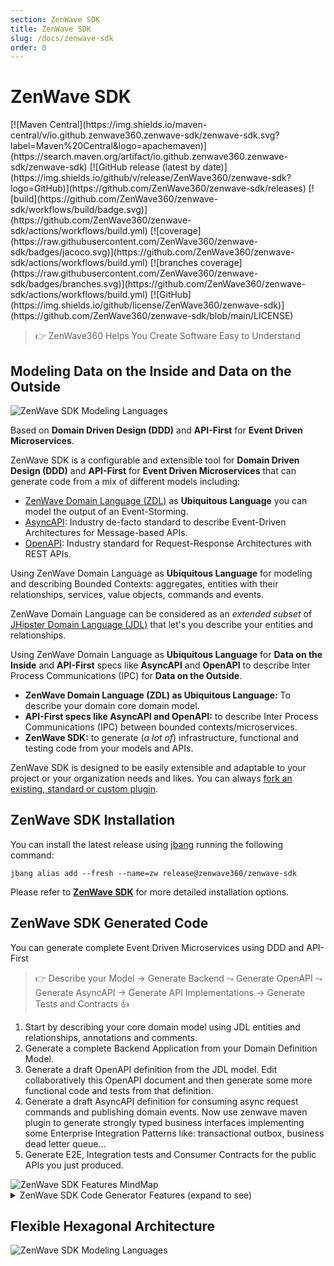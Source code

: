 ```yaml
---
section: ZenWave SDK
title: ZenWave SDK
slug: /docs/zenwave-sdk
order: 0
---
```



# ZenWave SDK

<div class="badges">
[![Maven Central](https://img.shields.io/maven-central/v/io.github.zenwave360.zenwave-sdk/zenwave-sdk.svg?label=Maven%20Central&logo=apachemaven)](https://search.maven.org/artifact/io.github.zenwave360.zenwave-sdk/zenwave-sdk)
[![GitHub release (latest by date)](https://img.shields.io/github/v/release/ZenWave360/zenwave-sdk?logo=GitHub)](https://github.com/ZenWave360/zenwave-sdk/releases)
[![build](https://github.com/ZenWave360/zenwave-sdk/workflows/build/badge.svg)](https://github.com/ZenWave360/zenwave-sdk/actions/workflows/build.yml)
[![coverage](https://raw.githubusercontent.com/ZenWave360/zenwave-sdk/badges/jacoco.svg)](https://github.com/ZenWave360/zenwave-sdk/actions/workflows/build.yml)
[![branches coverage](https://raw.githubusercontent.com/ZenWave360/zenwave-sdk/badges/branches.svg)](https://github.com/ZenWave360/zenwave-sdk/actions/workflows/build.yml)
[![GitHub](https://img.shields.io/github/license/ZenWave360/zenwave-sdk)](https://github.com/ZenWave360/zenwave-sdk/blob/main/LICENSE)
</div>

> 👉 ZenWave360 Helps You Create Software Easy to Understand

## Modeling Data on the Inside and Data on the Outside

<Image alt="ZenWave SDK Modeling Languages" light={modelingLanguagesLight} dark={modelingLanguagesDark} />

Based on **Domain Driven Design (DDD)** and **API-First** for **Event Driven Microservices**.

ZenWave SDK is a configurable and extensible tool for **Domain Driven Design (DDD)** and **API-First** for **Event Driven Microservices** that can generate code from a mix of different models including:

- [ZenWave Domain Language (ZDL)]() as **Ubiquitous Language** you can model the output of an Event-Storming.
- [AsyncAPI](https://www.asyncapi.com/docs/getting-started/coming-from-openapi): Industry de-facto standard to describe Event-Driven Architectures for Message-based APIs.
- [OpenAPI](https://swagger.io/specification/): Industry standard for Request-Response Architectures with REST APIs.

Using ZenWave Domain Language as **Ubiquitous Language** for modeling and describing Bounded Contexts: aggregates, entities with their relationships, services, value objects, commands and events.

ZenWave Domain Language can be considered as an *extended subset* of [JHipster Domain Language (JDL)](https://www.jhipster.tech/jdl/intro) that let's you describe your entities and relationships.

Using ZenWave Domain Language as **Ubiquitous Language** for **Data on the Inside** and **API-First** specs like **AsyncAPI** and **OpenAPI** to describe Inter Process Communications (IPC) for **Data on the Outside**.


- **ZenWave Domain Language (ZDL) as Ubiquitous Language:** To describe your domain core domain model.
- **API-First specs like AsyncAPI and OpenAPI:** to describe Inter Process Communications (IPC) between bounded contexts/microservices.
- **ZenWave SDK:** to generate (_a lot of_) infrastructure, functional and testing code from your models and APIs.

ZenWave SDK is designed to be easily extensible and adaptable to your project or your organization needs and likes. You can always [fork an existing, standard or custom plugin](https://github.com/ZenWave360/zenwave-sdk/#forking-an-standard-or-custom-plugin).

## ZenWave SDK Installation

You can install the latest release using [jbang](https://www.jbang.dev) running the following command:

```shell
jbang alias add --fresh --name=zw release@zenwave360/zenwave-sdk
```

Please refer to [**ZenWave SDK**](https://github.com/ZenWave360/zenwave-sdk/) for more detailed installation options.

## ZenWave SDK Generated Code

You can generate complete Event Driven Microservices using DDD and API-First

> 👉 Describe your Model → Generate Backend ⤳ Generate OpenAPI ⤳ Generate AsyncAPI → Generate API Implementations → Generate Tests and Contracts 👍

1. Start by describing your core domain model using JDL entities and relationships, annotations and comments.
2. Generate a complete Backend Application from your Domain Definition Model.
3. Generate a draft OpenAPI definition from the JDL model. Edit collaboratively this OpenAPI document and then generate some more functional code and tests from that definition.
4. Generate a draft AsyncAPI definition for consuming async request commands and publishing domain events. Now use zenwave maven plugin to generate strongly typed business interfaces implementing some Enterprise Integration Patterns like: transactional outbox, business dead letter queue...
5. Generate E2E, Integration tests and Consumer Contracts for the public APIs you just produced.

<Image alt="ZenWave SDK Features MindMap" light={sdkMindMapLight} dark={sdkMindMapDark} />

<details markdown="1">
  <summary>ZenWave SDK Code Generator Features (expand to see)</summary>
- [x] JDL Backend Application (flexible hexagonal architecture)
  - [x] Domain Entities,
  - [x] Inbound
    - [x] Service Ports, DTOs, Mappers
    - [x] Implementation for CRUD operations
    - [x] Acceptance Tests: SpringData InMemory Repositories
  - [x] Outbound: SpringData Repositories, ElasticSearch... (for REST or Async see other plugins)
  - [x] Adapters:
    - [x] Spring MVC
    - [ ] ~~Spring WebFlux~~
  - [x] Flavors
    - [x] MongoDB
      - [x] Imperative
      - [ ] ~~Reactive~~
    - [x] JPA
      - [x] Imperative
      - [ ] ~~Reactive~~
  - [x] Unit/Integration Testing
    - [x] Edge Integration Testing: partial spring-boot context for outbound adapters (with testcontainers)
    - [x] Sociable Vertical Testing: manual dependency setup with in memory infrastructure _test-doubles_
    - [x] Vertical Integration Testing: full spring-boot context for inbound adapters (with testcontainers)
- [x] JDL OpenAPI Controllers
- [x] OpenAPI to Spring WebTestClient
- [x] AsyncAPI Spring Cloud Streams3
  - [x] Consumer and Producer. Imperative and Reactive.
    - [x] Business Exceptions Dead Letter Queues Routing
  - [x] Producer with Transactional Outbox pattern
    - [x] For MongoDB
    - [x] For JDBC
  - [x] Enterprise Envelop Pattern
  - [x] Automatically fill headers at runtime from payload paths, tracing-id supplier...
- [x] JDL to Specs
  - [x] JDL to OpenAPI
  - [x] JDL to AsyncAPI
    - [x] AsyncAPI schemas
    - [x] AVRO schemas
- [x] API Testing
  - [x] KarateDSL
    - [x] OpenAPI to Karate E2E Tests (please use [KarateIDE VSCode Extension](https://github.com/ZenWave360/karate-ide) instead)
    - [x] OpenAPI to Karate/ApiMock Stateful Mocks (please use [KarateIDE VSCode Extension](https://github.com/ZenWave360/karate-ide) and [ZenWave ApiMock](https://github.com/ZenWave360/zenwave-apimock) instead)
  - [x] OpenAPI to Spring WebTestClient
  - [x] OpenAPI to REST-assured
  - [ ] ~~OpenAPI to Pact (_postponed sine die_)~~
- [x] Reverser Engineering
  - [x] OpenAPI 2 JDL
  - [x] Java 2 JDL
    - [x] Spring Data MongoDB annotations
    - [x] JPA annotations

</details>

## Flexible Hexagonal Architecture

<Image alt="ZenWave SDK Modeling Languages" src={sdkHexagonalDark} />

